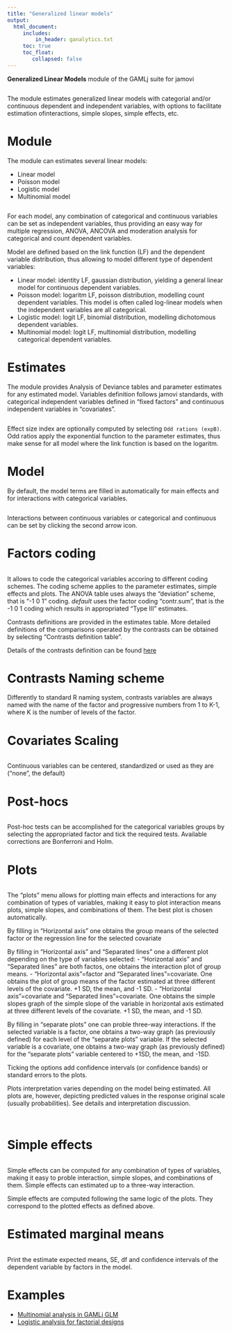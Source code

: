 ```yaml
---
title: "Generalized linear models"
output: 
  html_document:
     includes:
         in_header: ganalytics.txt
     toc: true
     toc_float:
        collapsed: false
---
```



**Generalized Linear Models** module of the GAMLj suite for jamovi

<img src="gzlm/main.png" class="img-responsive" alt="">

The module estimates generalized linear models with categorial and/or continuous  dependent and independent variables, with options to facilitate estimation ofinteractions, simple slopes, simple effects, etc.

# Module
The module can estimates several linear models:

* Linear model
* Poisson model
* Logistic model
* Multinomial model


<img src="gzlm/variables.png" class="img-responsive" alt="">


For each model, any combination of categorical and continuous variables can be set as independent variables, thus providing an easy way for multiple regression, ANOVA, ANCOVA and moderation analysis for categorical and count dependent variables. 

Model are defined based on the link function (LF) and the dependent variable distribution, thus allowing to model different type of dependent variables:

* Linear model: identity LF, gaussian distribution, yielding a general linear model for continuous dependent variables.
* Poisson model: logaritm LF, poisson distribution, modelling count dependent variables. This model is often called log-linear models when the independent variables are all categorical.
* Logistic model: logit LF, binomial distribution, modelling dichotomous dependent variables.
* Multinomial model: logit LF, multinomial distribution, modelling categorical dependent variables. 


# Estimates
The module provides Analysis of Deviance tables and parameter estimates for any estimated model. Variables definition follows jamovi standards, with categorical independent variables defined in "fixed factors" and continuous independent variables in "covariates".

<img src="gzlm/variables.png" class="img-responsive" alt="">




Effect size index are optionally computed by selecting `Odd rations (expB)`. Odd ratios apply the exponential function to the parameter estimates, thus make sense for all model where the link function is based on the logaritm.


# Model 

By default, the model terms are filled in automatically for main effects and for interactions with categorical variables. 

<img src="gzlm/model.png" class="img-responsive" alt="">

Interactions between continuous variables or categorical and continuous can be set by clicking the second arrow icon.


# Factors coding
<img src="gzlm/factorcoding.png" class="img-responsive" alt="">

It allows to code the categorical variables accoring to different coding schemes. The coding scheme applies to the parameter estimates, simple effects and plots. The ANOVA table uses always the "deviation" scheme, that is "-1 0 1" coding. _default_ uses the factor coding "contr.sum", that is the -1 0 1 coding which results in appropriated "Type III" estimates.

Contrasts definitions are provided in the estimates table. More detailed definitions of the comparisons operated by the contrasts can be obtained by selecting "Contrasts definition table". 

Details of the contrasts definition can be found [here](https://stats.idre.ucla.edu/r/library/r-library-contrast-coding-systems-for-categorical-variables/)

# Contrasts Naming scheme
Differently to standard R naming system, contrasts variables are always named with the name of the factor and progressive numbers from 1 to K-1, where K is the number of levels of the factor.

# Covariates Scaling
<img src="gzlm/xscoring.png" class="img-responsive" alt="">

Continuous variables can be centered, standardized or used as they are ("none", the default)



# Post-hocs
<img src="gzlm/posthoc.png" class="img-responsive" alt="">

Post-hoc tests can be accomplished for the categorical variables groups by selecting the appropriated factor and tick the required tests. Available corrections are Bonferroni and Holm.

# Plots
<img src="gzlm/plots.png" class="img-responsive" alt="">

The "plots" menu allows for plotting  main effects and interactions for any combination of types of variables, 
making it easy to plot interaction means plots, simple slopes, and combinations of them. The best plot is chosen automatically.

By filling in "Horizontal axis" one obtains the group means of the selected factor or the regression line for the selected covariate

By filling in "Horizontal axis" and "Separated lines" one a different plot depending on the type of variables selected:
  - "Horizontal axis" and "Separated lines" are both factos, one obtains the interaction plot of group means.
  - "Horizontal axis"=factor and "Separated lines"=covariate. One obtains the plot of group means of the factor estimated at three different levels of the covariate. +1 SD, the mean, and -1 SD.
  - "Horizontal axis"=covariate and "Separated lines"=covariate. One obtains the simple slopes graph of the simple slope of the variable in horizontal axis estimated at three different levels of the covariate. +1 SD, the mean, and -1 SD.
  
By filling in "separate plots" one can proble three-way interactions. If the selected variable is a factor, one obtains a two-way graph (as previously defined) for each level of the "separate plots" variable. If the selected variable is a covariate, one obtains a two-way graph (as previously defined) for the "separate plots" variable centered to +1SD, the mean, and -1SD.

Ticking the options add confidence intervals (or confidence bands) or standard errors to the plots.

Plots interpretation varies depending on the model being estimated. All plots are, however, depicting predicted values in the response original scale (usually probabilities). See details and interpretation discussion.

<img src="gzlm/plots_e1.png" class="img-responsive" alt="">
<img src="gzlm/plots_e2.png" class="img-responsive" alt="">


# Simple effects

<img src="gzlm/simple.png" class="img-responsive" alt="">

Simple effects can be computed for any combination of types of variables, 
making it easy to proble interaction, simple slopes, and combinations of them. 
Simple effects can estimated  up to a three-way interaction.

Simple effects are computed following the same logic of the plots. They correspond to the plotted effects as defined above.

# Estimated marginal means

<img src="gzlm/emmeans.png" class="img-responsive" alt="">

Print the estimate expected means, SE, df and confidence intervals of the dependent variable by factors in the model.


# Examples

* [Multinomial analysis in GAMLj GLM](gzlm_example1.html)
* [Logistic analysis for factorial designs](gzlm_example2.html)

